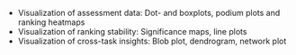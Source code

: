 * Visualization of assessment data: Dot- and boxplots, podium plots and ranking heatmaps
* Visualization of ranking stability: Significance maps, line plots
* Visualization of cross-task insights: Blob plot, dendrogram, network plot

